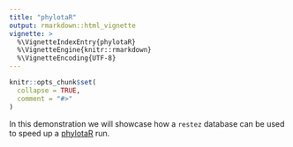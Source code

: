 ```yaml
---
title: "phylotaR"
output: rmarkdown::html_vignette
vignette: >
  %\VignetteIndexEntry{phylotaR}
  %\VignetteEngine{knitr::rmarkdown}
  %\VignetteEncoding{UTF-8}
---
```


```r
knitr::opts_chunk$set(
  collapse = TRUE,
  comment = "#>"
)
```

In this demonstration we will showcase how a `restez` database can be used to speed up a [phylotaR](https://github.com/AntonelliLab/phylotaR) run.



